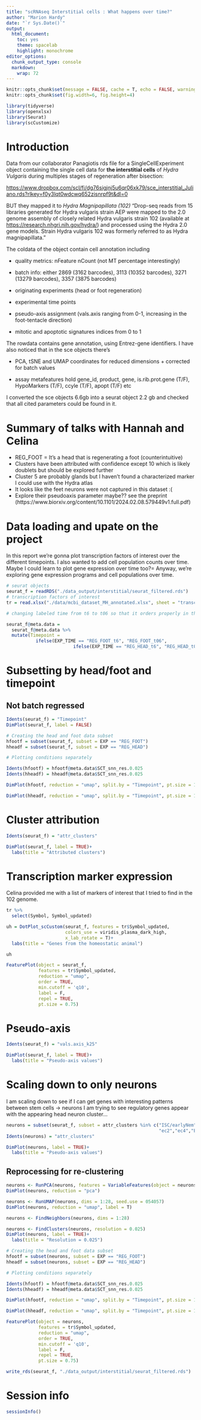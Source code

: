 ---
title: "scRNAseq Interstitial cells : What happens over time?"
author: "Marion Hardy"
date: "`r Sys.Date()`"
output: 
  html_document: 
    toc: yes
    theme: spacelab
    highlight: monochrome
editor_options: 
  chunk_output_type: console
  markdown: 
    wrap: 72
---

```{r setup, include=FALSE}
knitr::opts_chunk$set(message = FALSE, cache = T, echo = FALSE, warning = F, cache.lazy = F)
knitr::opts_chunk$set(fig.width=6, fig.height=4) 

library(tidyverse)
library(openxlsx)
library(Seurat)
library(scCustomize)
```

# Introduction

Data from our collaborator Panagiotis rds file for a
SingleCellExperiment object containing the single cell data for **the
interstitial cells** of *Hydra Vulgaris* during multiples stages of
regeneration after bisection:

<https://www.dropbox.com/scl/fi/dg76sigjnj5u6qr06xk79/sce_interstitial_Juliano.rds?rlkey=f0y3lqt0wdcwq652zisnrpf9t&dl=0>

BUT they mapped it to *Hydra Magnipapillata (102)* "Drop-seq reads from
15 libraries generated for Hydra vulgaris strain AEP were mapped to the
2.0 genome assembly of closely related Hydra vulgaris strain 102
(available at <https://research.nhgri.nih.gov/hydra/>) and processed
using the Hydra 2.0 gene models. Strain Hydra vulgaris 102 was formerly
referred to as Hydra magnipapillata."

The coldata of the object contain cell annotation including

-   quality metrics: nFeature nCount (not MT percentage interestingly)

-   batch info: either 2869 (3162 barcodes), 3113 (10352 barcodes), 3271
    (13279 barcodes), 3357 (3875 barcodes)

-   originating experiments (head or foot regeneration)

-   experimental time points

-   pseudo-axis assignment (vals.axis ranging from 0-1, increasing in
    the foot-tentacle direction)

-   mitotic and apoptotic signatures indices from 0 to 1

The rowdata contains gene annotation, using Entrez-gene identifiers. I
have also noticed that in the sce objects there's

-   PCA, tSNE and UMAP coordinates for reduced dimensions + corrected
    for batch values

-   assay metafeatures hold gene_id, product, gene, is.rib.prot.gene
    (T/F), HypoMarkers (T/F), ccyle (T/F), apopt (T/F) etc

I converted the sce objects 6.6gb into a seurat object 2.2 gb and
checked that all cited parameters could be found in it.

# Summary of talks with Hannah and Celina

-   REG_FOOT = It's a head that is regenerating a foot (counterintuitive)
-   Clusters have been attributed with confidence except 10 which is likely doublets but should be explored further
-   Cluster 5 are probably glands but I haven't found a characterized marker I could use with the Hydra atlas
-   It looks like the feet neurons were not captured in this dataset :(
-   Explore their pseudoaxis parameter maybe?? see the preprint (https://www.biorxiv.org/content/10.1101/2024.02.08.579449v1.full.pdf)


# Data loading and upate on the project

In this report we're gonna plot transcription factors of interest over the different timepoints.
I also wanted to add cell population counts over time.
Maybe I could learn to plot gene expression over time too?=
Anyway, we're exploring gene expression programs and cell populations over time.

```{r}
# seurat objects
seurat_f = readRDS("./data_output/interstitial/seurat_filtered.rds")
# transcription factors of interest
tr = read.xlsx("./data/mcbi_dataset_MH_annotated.xlsx", sheet = "transcription")

```

```{r}
# changing labeled time from t6 to t06 so that it orders properly in the plots

seurat_f@meta.data =
  seurat_f@meta.data %>%
  mutate(Timepoint =
           ifelse(EXP_TIME == "REG_FOOT_t6", "REG_FOOT_t06",
                         ifelse(EXP_TIME == "REG_HEAD_t6", "REG_HEAD_t06", EXP_TIME)))

```

# Subsetting by head/foot and timepoint
## Not batch regressed

```{r}

Idents(seurat_f) = "Timepoint"
DimPlot(seurat_f, label = FALSE)

# Creating the head and foot data subset
hfootf = subset(seurat_f, subset = EXP == "REG_FOOT")
hheadf = subset(seurat_f, subset = EXP == "REG_HEAD")

```

```{r, fig.width=30, fig.height=6}

# Plotting conditions separately

Idents(hfootf) = hfootf@meta.data$SCT_snn_res.0.025
Idents(hheadf) = hheadf@meta.data$SCT_snn_res.0.025

DimPlot(hfootf, reduction = "umap", split.by = "Timepoint", pt.size = 1)

DimPlot(hheadf, reduction = "umap", split.by = "Timepoint", pt.size = 1)

```

# Cluster attribution

```{r, fig.width=8, fig.height=6}

Idents(seurat_f) = "attr_clusters"

DimPlot(seurat_f, label = TRUE)+
  labs(title = "Attributed clusters")

```

# Transcription marker expression

Celina provided me with a list of markers of interest that I tried to find in the 102 genome.

```{r}

tr %>% 
  select(Symbol, Symbol_updated)

```

```{r}

uh = DotPlot_scCustom(seurat_f, features = tr$Symbol_updated, 
                      colors_use = viridis_plasma_dark_high,
                      x_lab_rotate = T)+
  labs(title = "Genes from the homeostatic animal")

uh
```

```{r, fig.height=10, fig.width=15}

FeaturePlot(object = seurat_f, 
            features = tr$Symbol_updated,
            reduction = "umap",
            order = TRUE,
            min.cutoff = 'q10', 
            label = F,
            repel = TRUE,
            pt.size = 0.75)

```

# Pseudo-axis

```{r}

Idents(seurat_f) = "vals.axis_k25"

DimPlot(seurat_f, label = TRUE)+
  labs(title = "Pseudo-axis values")

```

# Scaling down to only neurons 

I am scaling down to see if I can get genes with interesting patterns between stem cells -> neurons
I am trying to see regulatory genes appear with the appearing head neuron cluster...

```{r, eval=FALSE}

neurons = subset(seurat_f, subset = attr_clusters %in% c("ISC/earlyNem","ec1A/B",
                                                         "ec2","ec4","Ec3N/En1N"))  
Idents(neurons) = "attr_clusters"

DimPlot(neurons, label = TRUE)+
  labs(title = "Pseudo-axis values")

```

## Reprocessing for re-clustering

```{r}

neurons <- RunPCA(neurons, features = VariableFeatures(object = neurons))
DimPlot(neurons, reduction = "pca")

neurons <- RunUMAP(neurons, dims = 1:28, seed.use = 054057)
DimPlot(neurons, reduction = "umap", label = T)

neurons <- FindNeighbors(neurons, dims = 1:28)

neurons <- FindClusters(neurons, resolution = 0.025)
DimPlot(neurons, label = TRUE)+
  labs(title = "Resolution = 0.025")

```

```{r}
# Creating the head and foot data subset
hfootf = subset(neurons, subset = EXP == "REG_FOOT")
hheadf = subset(neurons, subset = EXP == "REG_HEAD")

```

```{r, fig.width=30, fig.height=6}

# Plotting conditions separately

Idents(hfootf) = hfootf@meta.data$SCT_snn_res.0.025
Idents(hheadf) = hheadf@meta.data$SCT_snn_res.0.025

DimPlot(hfootf, reduction = "umap", split.by = "Timepoint", pt.size = 1)

DimPlot(hheadf, reduction = "umap", split.by = "Timepoint", pt.size = 1)

```


```{r, fig.height=10, fig.width=15}

FeaturePlot(object = neurons, 
            features = tr$Symbol_updated,
            reduction = "umap",
            order = TRUE,
            min.cutoff = 'q10', 
            label = F,
            repel = TRUE,
            pt.size = 0.75)

```



```{r, eval = FALSE}
write_rds(seurat_f, "./data_output/interstitial/seurat_filtered.rds")
```

# Session info

```{r}
sessionInfo()
```
